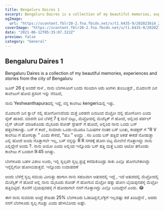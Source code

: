 ```yaml
---
title: Bengaluru Daires 1
excerpt: Bengaluru Daires is a collection of my beautiful memories, experiences and stories from the city of Bengaluru.
ogImage:
  url: "https://scontent.fblr20-2.fna.fbcdn.net/v/t1.6435-9/202023814_2293799064091022_4223577474667494132_n.jpg?_nc_cat=111&ccb=1-7&_nc_sid=730e14&_nc_ohc=g8Ij-CSjArIAX-5mkY3&tn=jr_7VnonJ1KWK-x8&_nc_ht=scontent.fblr20-2.fna&oh=00_AT8ru-Ma2grWVKs5ZaeFGq8Xv97NzXOAR-LFa636CNQ-Zg&oe=634BE1DA"
coverImage: "https://scontent.fblr20-2.fna.fbcdn.net/v/t1.6435-9/202023814_2293799064091022_4223577474667494132_n.jpg?_nc_cat=111&ccb=1-7&_nc_sid=730e14&_nc_ohc=g8Ij-CSjArIAX-5mkY3&tn=jr_7VnonJ1KWK-x8&_nc_ht=scontent.fblr20-2.fna&oh=00_AT8ru-Ma2grWVKs5ZaeFGq8Xv97NzXOAR-LFa636CNQ-Zg&oe=634BE1DA"
date: "2021-06-12T05:35:07.322Z"
preview: false
category: "General"
---
```


## Bengaluru Daires 1

Bengaluru Daires is a collection of my beautiful memories, experiences and stories from the city of Bengaluru

ಜೂನ್ 26 ಕ್ಕೆ ಅಂದರೆ ನಾಳೆ , ನಾನು ಬೆಂಗಳೂರಿಗೆ ಬಂದು ಸರಿಯಾಗಿ ಆರು ತಿಂಗಳು ತುಂಬುತ್ತದೆ , ಮೊದಲನೇ ದಿನ ಕಾಲೇಜುಗೆ ಹೋದ ಪ್ರಸಂಗ ಇನ್ನು ನೆನಪಿದೆ,

ನಾನು Yeshwanthapuraದಲ್ಲಿ ಇದ್ದೆ, ನನ್ನ ಕಾಲೇಜು kengeriಯಲ್ಲಿ ಇತ್ತು.

ಮೊದಲನೇ ದಿನ ಕ್ಯಾಬ್ ನಲ್ಲಿ ಹೋಗೋಣವೆಂದು ಮತ್ತೆ ಎರಡನೇ ದಿನದಿಂದ ಮೆಟ್ರೋ ದಲ್ಲಿ ಹೋಗೋಣ ಎಂದು ಸ್ಕೆಚ್ ಹಾಕಿದೆ.
ಮಾರನೇ ದಿನ ಬೆಳೆಗ್ಗೆ 7 ಕ್ಕೆ ಮನೆ ಬಿಟ್ಟು, ಮೆಟ್ರೋದಲ್ಲಿ ಮೆಜೆಸ್ಟಿಕ್ ಗೆ ಹೋದೆ, ಅಲ್ಲಿಂದ ಪರ್ಪಲ್ ಲೈನ್ ಚೇಂಜ್ ಮಾಡಿಕೊಂಡು ಮೈಸೂರು ರೋಡ್ ಸ್ಟೇಷನ್ ಗೆ ಹೋದೆ,
ಅಲ್ಲಿಂದ ನಾನು ಒಂದು ಬಸ್ ಹತ್ತಬೇಕಾಗಿತ್ತು. ಬಸ್ ಗೆ ಕಾದೆ , ಸುಮಾರು ಒಂದು-ಮೂರೂ ನಿಮಿಷಗಳ ನಂತರ ಬಸ್ ಬಂತು,
ಕಂಡಕ್ಟರ್ ಗೆ "R V ಕಾಲೇಜು ಗೆ ಹೋಗುತ್ತಾ " ಎಂದು ಕೇಳಿದೆ, "ಹೂ " ಅಂದ್ರು . ಸರಿ ಎಂದು ಬಸ್ ಹತ್ತಿದೆ ಆಕಡೆ ಈಕಡೆ ನೋಡುತ್ತಾ ಎಲ್ಲಿ ಹೋದೆ ಅಂದು ಗೊತ್ತಾಗಲೇ ಇಲ್ಲ,
ಬಸ್ ನನ್ನನ್ನು R R ನಗರಕ್ಕೆ ಹೋಗಿ ಬಿಟ್ಟ ಮೇಲೇನೆ ಗೊತ್ತಾಗಿದ್ದು ನಾನು ಎಲ್ಲಿದ್ದೇನೆ ಅಂದು ?.
ನಾನು ಆಯೋ ಎಂದು ಅಲ್ಲಿಂದ ಇನ್ನೊಂದು ಬಸ್ ಹತ್ತಿ ಮತ್ತೆ ಒಂದು ಆಟೋ ತಗೊಂಡು ಕಾಲೇಜು ಗೆ ಬಂದಾಗ 9:45 ಆಗಿತ್ತು.

ಬೆಂಗಳೂರು ಬಹಳ ವಿಶಾಲ ಊರು, ಇಲ್ಲಿ ಸ್ವಲ್ಪವೇ ಸ್ವಲ್ಪ ಪ್ರಜ್ಞೆ ಕಳೆದುಕೊಂಡ್ರು ಸಾಕು ಎಲ್ಲೊ ಹೋಗಬೇಕಾಗಿದ್ದು ಇನ್ನೆಲ್ಲಿಗೋ ಹೋಗಿಬಿಡುತ್ತವೆ. ಇನ್ನೊಂದು ಉದಾಹರಣೆ

ಆಂದು ಬೆಳೆಗ್ಗೆ ಸ್ವಲ್ಪ ಸಮಯ ಮೀರಿತ್ತು ಹಾಗಾಗಿ ನಾನು ಸಹಜವಾಗಿ ಆತುರದಲ್ಲಿ ಇದ್ದೆ , ಇದೆ ಆತುರದಲ್ಲಿ ಮೆಟ್ರೋದಲ್ಲಿ ಮೆಜೆಸ್ಟಿಕ್ ಗೆ ಹೋದೆ
ಅಲ್ಲಿ ನಾನು ಮೈಸೂರು ರೋಡ್ ಗೆ ಹೋಗುವ ಮೆಟ್ರೋ ಹತ್ತು ಹೋಗಿ ಬೈಯಪ್ಪನಹಳ್ಳಿ ಮೆಟ್ರೋ ಹತ್ತಿಬಿಟ್ಟಿದೆ. ಕೊನೆಗೆ ಬೈಯಪ್ಪನಹಳ್ಳಿ ಗೆ ಹೋದಾಗಲೇ ನನಗೆ ಗೊತ್ತಾಗಿದ್ದು ಎಲ್ಲೊ ಬಂದಿದ್ದೇನೆ ಎಂದು. 😂

ಈಗ ನಾನು ಸುಮಾರು ಅಂದ್ರೆ ಶೇಖಡಾ 25% ಬೆಂಗಳೂರು ಓಡಾಡಿದ್ದನೆ,ಲೆಕ್ಖಗೆ ಇಲ್ಲದಷ್ಟು ಕಡೆ ತಿಂದಿದ್ದೇನೆ , ಆದರು ನನಗೆ ಬೆಂಗಳೂರು ಸ್ವಲ್ಪ ಗೊತ್ತು ಎಂದು ಹೇಳಬೋದು ಅಷ್ಟೇ.
